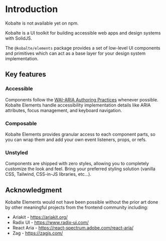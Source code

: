 
# Introduction

<Callout type="warning">Kobalte is not available yet on npm.</Callout>

Kobalte is a UI toolkit for building accessible web apps and design systems with SolidJS.

The `@kobalte/elements` package provides a set of low-level UI components and primitives which can act as a base layer for your design system implementation.

## Key features

### Accessible

Components follow the [WAI-ARIA Authoring Practices](https://www.w3.org/WAI/ARIA/apg/) whenever possible. Kobalte Elements handle accessibility implementation details like ARIA attributes, focus management, and keyboard navigation.

### Composable

Kobalte Elements provides granular access to each component parts, so you can wrap them and add your own event listeners, props, or refs.

### Unstyled

Components are shipped with zero styles, allowing you to completely customize the look and feel. Bring your preferred styling solution (vanilla CSS, Tailwind, CSS-in-JS libraries, etc...).

## Acknowledgment

Kobalte Elements would not have been possible without the prior art done by other meaningful projects from the frontend community including:

- Ariakit - https://ariakit.org/
- Radix UI - https://www.radix-ui.com/
- React Aria - https://react-spectrum.adobe.com/react-aria/
- Zag - https://zagjs.com/
